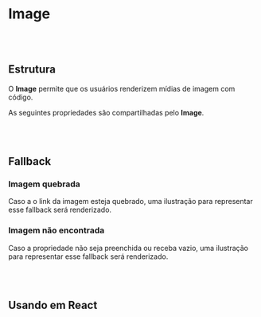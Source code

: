 
# Image

<br></br>

## Estrutura

O **Image** permite que os usuários renderizem mídias de imagem com código.

<Canvas of={ImageStories.Properties}></Canvas>

<Meta isTemplate />

As seguintes propriedades são compartilhadas pelo **Image**.

<Controls />

<br></br>

## Fallback

### Imagem quebrada

Caso a o link da imagem esteja quebrado, uma ilustração para representar esse fallback será renderizado.

### Imagem não encontrada

Caso a propriedade não seja preenchida ou receba vazio, uma ilustração para representar esse fallback será renderizado.

<br></br>
## Usando em React

<Source of={ImageStories.FrameworkReact} />
